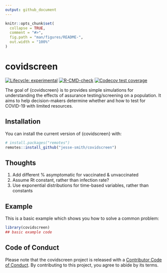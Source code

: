 ```yaml
---
output: github_document
---
```


<!-- README.md is generated from README.Rmd. Please edit that file -->

```r
knitr::opts_chunk$set(
  collapse = TRUE,
  comment = "#>",
  fig.path = "man/figures/README-",
  out.width = "100%"
)
```

# covidscreen

<!-- badges: start -->
[![Lifecycle: experimental](https://img.shields.io/badge/lifecycle-experimental-orange.svg)](https://lifecycle.r-lib.org/articles/stages.html#experimental)
[![R-CMD-check](https://github.com/jesse-smith/covidscreen/workflows/R-CMD-check/badge.svg)](https://github.com/jesse-smith/covidscreen/actions)
[![Codecov test coverage](https://codecov.io/gh/jesse-smith/covidscreen/branch/master/graph/badge.svg)](https://codecov.io/gh/jesse-smith/covidscreen?branch=master)
<!-- badges: end -->

The goal of {covidscreen} is to provides simple simulations for understanding
the effects of assurance testing/screening on a population. It aims to help
decision-makers determine whether and how to test for COVID-19 with limited
resources.

## Installation

You can install the current version of {covidscreen} with:

``` r
# install.packages("remotes")
remotes::install_github("jesse-smith/covidscreen")
```

## Thoughts

1. Add different % asymptomatic for vaccinated & unvaccinated
2. Assume Rt constant, rather than infection rate?
3. Use exponential distributions for time-based variables, rather than constants

## Example

This is a basic example which shows you how to solve a common problem:

```r
library(covidscreen)
## basic example code
```

## Code of Conduct
  
Please note that the covidscreen project is released with a
[Contributor Code of Conduct](https://contributor-covenant.org/version/2/0/CODE_OF_CONDUCT.html).
By contributing to this project, you agree to abide by its terms.
